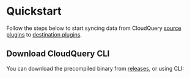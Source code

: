 # Quickstart

Follow the steps below to start syncing data from CloudQuery [source plugins](/docs/plugins/sources) to [destination plugins](/docs/plugins/destinations).

## Download CloudQuery CLI

You can download the precompiled binary from [releases](https://github.com/cloudquery/cloudquery/releases), or using CLI: